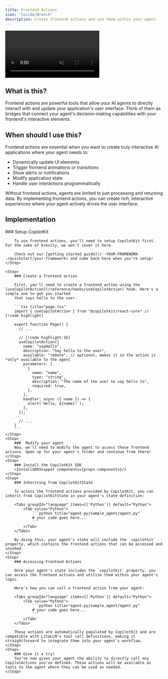 ```yaml
---
title: Frontend Actions
icon: "lucide/Wrench"
description: Create frontend actions and use them within your agent.
---
```



<video
  src="https://cdn.copilotkit.ai/docs/copilotkit/images/frontend-actions-demo.mp4"
  className="rounded-lg shadow-xl"
  loop
  playsInline
  controls
  autoPlay
  muted
/>
<Callout>
  This video shows the [coagents
  starter](https://github.com/CopilotKit/CopilotKit/tree/main/examples/coagents-starter---YOUR-FRAMEWORK--)
  repo with the [implementation](#implementation) section applied to it!
</Callout>

## What is this?

Frontend actions are powerful tools that allow your AI agents to directly interact with and update your application's user interface. Think of them as bridges that connect your agent's decision-making capabilities with your frontend's interactive elements.

## When should I use this?

Frontend actions are essential when you want to create truly interactive AI applications where your agent needs to:

- Dynamically update UI elements
- Trigger frontend animations or transitions
- Show alerts or notifications
- Modify application state
- Handle user interactions programmatically

Without frontend actions, agents are limited to just processing and returning data. By implementing frontend actions, you can create rich, interactive experiences where your agent actively drives the user interface.

## Implementation

<Steps>
    <Step>
        ### Setup CopilotKit

        To use frontend actions, you'll need to setup CopilotKit first. For the sake of brevity, we won't cover it here.

        Check out our [getting started guide](/--YOUR-FRAMEWORK--/quickstart/your-framework) and come back here when you're setup!
    </Step>

    <Step>
        ### Create a frontend action

        First, you'll need to create a frontend action using the [useCopilotAction](/reference/hooks/useCopilotAction) hook. Here's a simple one to get you started
        that says hello to the user.

        ```tsx title="page.tsx"
        import { useCopilotAction } from "@copilotkit/react-core" // [!code highlight]

        export function Page() {
          // ...

          // [!code highlight:16]
          useCopilotAction({
            name: "sayHello",
            description: "Say hello to the user",
            available: "remote", // optional, makes it so the action is *only* available to the agent
            parameters: [
              {
                name: "name",
                type: "string",
                description: "The name of the user to say hello to",
                required: true,
              },
            ],
            handler: async ({ name }) => {
              alert(`Hello, ${name}!`);
            },
          });

          // ...
        }
        ```
    </Step>
    <Step>
        ###  Modify your agent
        Now, we'll need to modify the agent to access these frontend actions. Open up for your agent's folder and continue from there!
    </Step>
    <Step>
        ### Install the CopilotKit SDK
        <InstallSDKSnippet components={props.components}/>
    </Step>
    <Step>
        ### Inheriting from CopilotKitState

        To access the frontend actions provided by CopilotKit, you can inherit from CopilotKitState in your agent's state definition:

        <Tabs groupId="language" items={['Python']} default="Python">
            <Tab value="Python">
                ```python title="agent-py/sample_agent/agent.py"
                # your code goes here...
                ```
            </Tab>
        </Tabs>

        By doing this, your agent's state will include the `copilotkit` property, which contains the frontend actions that can be accessed and invoked.
    </Step>
    <Step>
        ### Accessing Frontend Actions

        Once your agent's state includes the `copilotkit` property, you can access the frontend actions and utilize them within your agent's logic.

        Here's how you can call a frontend action from your agent:

        <Tabs groupId="language" items={['Python']} default="Python">
            <Tab value="Python">
                ```python title="agent-py/sample_agent/agent.py"
                # your code goes here...
                ```
            </Tab>
        </Tabs>

        These actions are automatically populated by CopilotKit and are compatible with LiteLLM's tool call definitions, making it straightforward to integrate them into your agent's workflow.
    </Step>
    <Step>
        ### Give it a try!
        You've now given your agent the ability to directly call any CopilotActions you've defined. These actions will be available as tools to the agent where they can be used as needed.
    </Step>

</Steps> 
